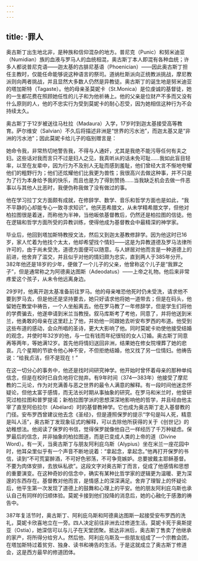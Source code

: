 ```yaml
---
---
---
```

title: ·罪人
---




奥古斯丁出生地北非，是种族和信仰混杂的地方。普尼克（Punic）和努米迪亚（Numidian）族的血液与罗马人的血统相混，奥古斯丁本人即混有各种血统；许多人都说普尼克语——迦太基的古腓尼基语（Phoenician）——因此奥古斯丁担任主教时，仅能任命能够说这种语言的祭司。道纳杜斯派向正统教派挑战，摩尼教派则向两者挑战，并且显然大多数人仍然是异教徒。奥古斯丁的诞生地是努米迪亚的塔加斯特（Tagaste）。他的母亲圣莫妮卡（St.Monica）是位虔诚的基督徒，她的一生都花费在照顾她任性的儿子和为他祈祷上。他的父亲是位财产不多而又没有什么原则的人，他的不忠实行为受到莫妮卡的耐心忍受，因为她相信这种行为不会持续太久。

奥古斯丁于12岁被送往马杜拉（Madaura）入学，17岁时到迦太基接受高等教育。萨尔维安（Salvian）不久后将描述非洲是“世界的污水池”，而迦太基又是“非洲的污水池”；因此莫妮卡给儿子的临别赠言是：

她命令我，非常热切地警告我，不得与人通奸，尤其是我绝不能污辱任何有夫之妇。这些话对我而言只不过是妇人之见，我真听从的话未免可耻……我如此盲目轻率，以至在友辈中，因为行为不及别人无耻而感到羞耻，他们曾经大言不惭地夸耀他们的粗野行为；他们还炫耀他们比我更为兽性；我很高兴去做这种事，并不只是为了行为本身给予我的快乐，而且也是为了得到赞扬……当我缺乏机会去做一件恶事以与其他人比恶时，我便伪称我做了没有做过的事。



他在学习拉丁文方面颇有成就，在修辞学、数学、音乐和哲学方面也是如此，“我不平静的心却能专心一致寻求知识”。他厌恶希腊文，从未学精希腊文学，但他对柏拉图很是着迷，而称他为半神，当他皈依基督教后，仍然还是柏拉图的信徒。他在逻辑和哲学方面所受的异教训练，使得他成为基督教会中最精深的神学家。

毕业后，他回到塔加斯特教授文法，然后又到迦太基教修辞学。因为他这时已16岁，家人忙着为他找个太太，他却希望找个情妇——这是为异教道德及罗马法律所许可的，由于尚未受洗，道德方面便可以随意。与人姘居对他而言是一种道德上的前进，他舍弃了滥交，并且似乎对他的情妇颇为忠实，直到两人于385年分开。382年他还是18岁的少年，便做了一个儿子的父亲，他曾称这个儿子是“我罪之子”，但是通常称之为阿德奥达图斯（Adeodatus）——上帝之礼物。他后来非常疼爱这个孩子，从未令他远离身边。

29岁时，他离开迦太基准备前往罗马。他的母亲唯恐他死时仍未受洗，请求他不要到罗马去，但是他还是坚持要去，她只好请求他将她一道带去；但是在码头，他留她在教堂中祷告，一个人坐船离去。他在罗马教了一年修辞学，但是学生们将他的学费骗去，他遂申请到米兰当教授。叙马库斯考了考他，同意了，并将他送到米兰，他勇敢的母亲在这里赶上了他，并劝他一同跟她去听安布罗西的布道。他受到这些布道的感动，会众所唱的圣诗，更大大影响了他。同时莫妮卡劝使他接受结婚的观念，并使时年32岁的他，与一位有钱而年纪很轻的女人订婚。奥古斯丁同意再等两年，等她满12岁。首先他将情妇送回非洲，结果她在修女院埋葬了她的悲哀。几个星期的节欲令他心神不安，不但拒绝结婚，他又找了另一位情妇。他祷告说：“给我贞洁，但不是现在！”

在这一切分心的事务中，他还是找时间研究神学。他开始时曾怀着母亲的那种单纯信念，但是在校时已自负地将它抛弃。有9年时间（374—383年）他接受了摩尼教的二元论，作为对充满善与恶之世界的最令人满意的解释。有一段时间他迷恋怀疑论，但他太富于感情，而无法长时期从事抽象的研究。在罗马和米兰时，他曾研究过柏拉图和普罗提诺；新柏拉图学派的思想深深地影响他的哲学，并且经由他主宰了直至阿伯拉尔（Abélard）时的基督教神学。它也成为奥古斯丁走入基督教的门径。安布罗西曾建议他去念《圣经》，但是遵照保罗的提示“字句是叫人死，精意是叫人活”，奥古斯丁发现象征式的解释，可以去除他所获得的关于《创世记》的幼稚想法。他阅读了保罗的书信，觉得保罗就像他自己一样经历了千万种疑虑。保罗最后的信念，并非抽象的柏拉图道，而是已变成人类的上帝的道（Divine Word）。有一天，当奥古斯丁与朋友阿利庇乌斯（Alypius）坐在米兰一座花园中时，他耳朵里似乎有一个声音不断地说着：“拿起念，拿起念。”他再打开保罗的书信，读到“不可荒宴醉酒，不可好色邪荡，不可争竞嫉妒。总要披戴主耶稣基督。不要为肉体安排，去放纵私欲”。这段文字对奥古斯丁而言，促成了他感情和思想的重要演变。在这种奇妙的信念中，确实有某种比哲学家的逻辑更为温暖、更为深邃的东西存在。基督教对他而言，是情感上的深深满足。舍弃了理智上的怀疑论后，他平生第一次发现了道德上的鼓舞和心理上的平安。他的朋友阿利庇乌斯也承认自己有同样的归顺体验。莫妮卡接到他们投降的消息后，她的心融化于感激的祷告中。

387年复活节时，奥古斯丁、阿利庇乌斯和阿德奥达图斯一起接受安布罗西的洗礼，莫妮卡欣喜地立在一旁。四人决定前往非洲去过修道生活。莫妮卡死于奥斯提亚（Ostia），她深信可以与儿子在天堂团聚。抵达非洲后，奥古斯丁售卖了他继承的家产，将所得分给穷人。然后他、阿利庇乌斯及一些朋友组成了一个宗教会团，在塔加斯特过着贫穷、独身、读书和祷告的生活。于是这就成立了奥古斯丁修道会，这是西方最早的修道团体。